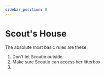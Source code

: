 ```yaml
---
sidebar_position: 0
---
```

# Scout's House

The absolute most basic rules are these:
1. Don't let Scoutie outside
2. Make sure Scoutie can access her litterbox
3. 

